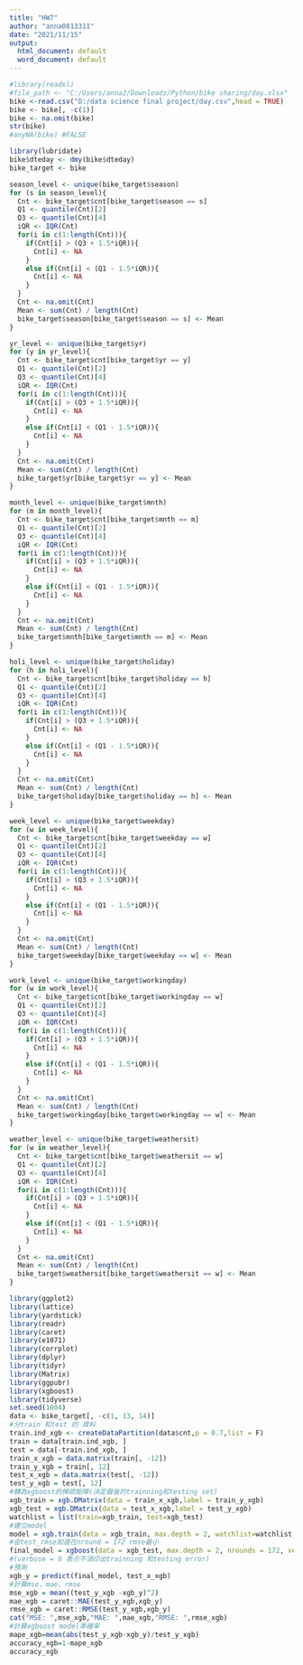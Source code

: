 ---
title: "HW7"
author: "anna0813311"
date: "2021/11/15"
output:
  html_document: default
  word_document: default
---
```{r, echo = TRUE}
#library(readxl)
#file_path <- "C:/Users/anna2/Downloads/Python/bike sharing/day.xlsx"
bike <-read.csv("D:/data science final project/day.csv",head = TRUE)
bike <- bike[, -c(1)]
bike <- na.omit(bike)
str(bike)
#anyNA(bike) #FALSE
```

```{r, echo = FALSE}
library(lubridate)
bike$dteday <- dmy(bike$dteday)
bike_target <- bike

season_level <- unique(bike_target$season)
for (s in season_level){
  Cnt <- bike_target$cnt[bike_target$season == s]
  Q1 <- quantile(Cnt)[2]
  Q3 <- quantile(Cnt)[4]
  iQR <- IQR(Cnt)
  for(i in c(1:length(Cnt))){
    if(Cnt[i] > (Q3 + 1.5*iQR)){
      Cnt[i] <- NA
    }
    else if(Cnt[i] < (Q1 - 1.5*iQR)){
      Cnt[i] <- NA
    }
  }
  Cnt <- na.omit(Cnt)
  Mean <- sum(Cnt) / length(Cnt)
  bike_target$season[bike_target$season == s] <- Mean
}

yr_level <- unique(bike_target$yr)
for (y in yr_level){
  Cnt <- bike_target$cnt[bike_target$yr == y]
  Q1 <- quantile(Cnt)[2]
  Q3 <- quantile(Cnt)[4]
  iQR <- IQR(Cnt)
  for(i in c(1:length(Cnt))){
    if(Cnt[i] > (Q3 + 1.5*iQR)){
      Cnt[i] <- NA
    }
    else if(Cnt[i] < (Q1 - 1.5*iQR)){
      Cnt[i] <- NA
    }
  }
  Cnt <- na.omit(Cnt)
  Mean <- sum(Cnt) / length(Cnt)
  bike_target$yr[bike_target$yr == y] <- Mean
}

month_level <- unique(bike_target$mnth)
for (m in month_level){
  Cnt <- bike_target$cnt[bike_target$mnth == m]
  Q1 <- quantile(Cnt)[2]
  Q3 <- quantile(Cnt)[4]
  iQR <- IQR(Cnt)
  for(i in c(1:length(Cnt))){
    if(Cnt[i] > (Q3 + 1.5*iQR)){
      Cnt[i] <- NA
    }
    else if(Cnt[i] < (Q1 - 1.5*iQR)){
      Cnt[i] <- NA
    }
  }
  Cnt <- na.omit(Cnt)
  Mean <- sum(Cnt) / length(Cnt)
  bike_target$mnth[bike_target$mnth == m] <- Mean
}

holi_level <- unique(bike_target$holiday)
for (h in holi_level){
  Cnt <- bike_target$cnt[bike_target$holiday == h]
  Q1 <- quantile(Cnt)[2]
  Q3 <- quantile(Cnt)[4]
  iQR <- IQR(Cnt)
  for(i in c(1:length(Cnt))){
    if(Cnt[i] > (Q3 + 1.5*iQR)){
      Cnt[i] <- NA
    }
    else if(Cnt[i] < (Q1 - 1.5*iQR)){
      Cnt[i] <- NA
    }
  }
  Cnt <- na.omit(Cnt)
  Mean <- sum(Cnt) / length(Cnt)
  bike_target$holiday[bike_target$holiday == h] <- Mean
}

week_level <- unique(bike_target$weekday)
for (w in week_level){
  Cnt <- bike_target$cnt[bike_target$weekday == w]
  Q1 <- quantile(Cnt)[2]
  Q3 <- quantile(Cnt)[4]
  iQR <- IQR(Cnt)
  for(i in c(1:length(Cnt))){
    if(Cnt[i] > (Q3 + 1.5*iQR)){
      Cnt[i] <- NA
    }
    else if(Cnt[i] < (Q1 - 1.5*iQR)){
      Cnt[i] <- NA
    }
  }
  Cnt <- na.omit(Cnt)
  Mean <- sum(Cnt) / length(Cnt)
  bike_target$weekday[bike_target$weekday == w] <- Mean
}

work_level <- unique(bike_target$workingday)
for (w in work_level){
  Cnt <- bike_target$cnt[bike_target$workingday == w]
  Q1 <- quantile(Cnt)[2]
  Q3 <- quantile(Cnt)[4]
  iQR <- IQR(Cnt)
  for(i in c(1:length(Cnt))){
    if(Cnt[i] > (Q3 + 1.5*iQR)){
      Cnt[i] <- NA
    }
    else if(Cnt[i] < (Q1 - 1.5*iQR)){
      Cnt[i] <- NA
    }
  }
  Cnt <- na.omit(Cnt)
  Mean <- sum(Cnt) / length(Cnt)
  bike_target$workingday[bike_target$workingday == w] <- Mean
}

weather_level <- unique(bike_target$weathersit)
for (w in weather_level){
  Cnt <- bike_target$cnt[bike_target$weathersit == w]
  Q1 <- quantile(Cnt)[2]
  Q3 <- quantile(Cnt)[4]
  iQR <- IQR(Cnt)
  for(i in c(1:length(Cnt))){
    if(Cnt[i] > (Q3 + 1.5*iQR)){
      Cnt[i] <- NA
    }
    else if(Cnt[i] < (Q1 - 1.5*iQR)){
      Cnt[i] <- NA
    }
  }
  Cnt <- na.omit(Cnt)
  Mean <- sum(Cnt) / length(Cnt)
  bike_target$weathersit[bike_target$weathersit == w] <- Mean
}
```

```{r}
library(ggplot2)
library(lattice)
library(yardstick)
library(readr)
library(caret)
library(e1071)
library(corrplot)
library(dplyr)
library(tidyr)
library(Matrix)
library(ggpubr)
library(xgboost)
library(tidyverse)
set.seed(1004)
data <- bike_target[, -c(1, 13, 14)]
#分train 和test 的 資料
train.ind_xgb <- createDataPartition(data$cnt,p = 0.7,list = F)
train = data[train.ind_xgb, ]
test = data[-train.ind_xgb, ]
train_x_xgb = data.matrix(train[, -12])
train_y_xgb = train[, 12]
test_x_xgb = data.matrix(test[, -12])
test_y_xgb = test[, 12]
#轉為xgboost的稀疏矩陣(決定最後的trainning和testing set)
xgb_train = xgb.DMatrix(data = train_x_xgb,label = train_y_xgb)
xgb_test = xgb.DMatrix(data = test_x_xgb,label = test_y_xgb)
watchlist = list(train=xgb_train, test=xgb_test)
#建立model
model = xgb.train(data = xgb_train, max.depth = 2, watchlist=watchlist, nrounds = 200)
#由test_rmse知道在nround = 172 rmse最小
final_model = xgboost(data = xgb_test, max.depth = 2, nrounds = 172, verbose = 0)
#(verbose = 0 表示不須印出trainning 和testing error)
#預測
xgb_y = predict(final_model, test_x_xgb)
#計算mse，mae，rmse
mse_xgb = mean((test_y_xgb -xgb_y)^2)
mae_xgb = caret::MAE(test_y_xgb,xgb_y)
rmse_xgb = caret::RMSE(test_y_xgb,xgb_y)
cat("MSE: ",mse_xgb,"MAE: ",mae_xgb,"RMSE: ",rmse_xgb)
#計算xgboost model準確率
mape_xgb=mean(abs(test_y_xgb-xgb_y)/test_y_xgb)
accuracy_xgb=1-mape_xgb
accuracy_xgb
```

